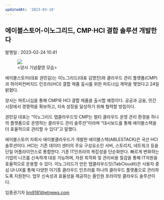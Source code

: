 ```yaml
---
updatedAt: '2023-03-10'
---
```


<h2>에이블스토어-이노그리드, CMP·HCI 결합 솔루션 개발한다</h2>
<div style={{ color: '#909090' }}>발행일 : 2023-02-24 10:41</div>

<figure>
  <img src='https://github.com/ablecloud-team/ablecloud-homepage/blob/dev/public/images/blog/487-1.jpg?raw=true' />
  <div style={{ display: 'flex', justifyContent: 'center' }} className='not-prose'>
    &lt;양사 기념촬영 모습&gt;
  </div>
</figure>
에이블스토어(대표 권민길)는 이노그리드(대표 김명진)와 클라우드 관리 플랫폼(CMP)과 하이퍼컨버지드 인프라(HCI)
결합 제품 출시를 위한 파트너십 계약을 맺었다고 24일 밝혔다.

양사는 파트너십을 통해 CMP와 HCI 결합 제품을 출시할 예정이다. 공공과 금융, 민간 시장에서 경쟁력을 확보하고, 지속 성장을 달성하기 위해 협력할 방침이다.

권민길 대표는 “이노그리드 탭클라우드잇 CMP는 멀티 클라우드 운영 관리 환경을 하나의 플랫폼으로 운영하는 클라우드 관리 솔루션”이라며 “대시보드를 통해 에이블스택을 더 효율적으로 관리할 수 있다”고 말했다.

에이블스토어 자회사 에이블클라우드가 개발한 에이블스택(ABLESTACK)은 국산 HCI 솔루션이다. HCI는 기존 데이터 센터의 주요 구성요소인 서버, 스토리지, 네트워크 등을 단일 어플라이언스로 통합한다. 기존 IT인프라의 복잡성을 단순화한다. 빠르게 변화하는 기업의 니즈를 신속하게 대응 가능하며, 자원 최적화 및 관리비용 절감을 통해 IT자원을 효율적으로 운용할 수 있다.
이노그리드가 만든 탭클라우드잇(TabCloudit)은 사용자 중심 UI·UX를 통해 다양한 이기종 클라우드 인프라를 하나의 클라우드 플랫폼으로 관리하도록 지원한다. 업무 신속성과 효율성을 제공하는 올인원 프라이빗 클라우드 솔루션이다.

임중권기자 lim9181@etnews.com
